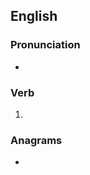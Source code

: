 ==English==

===Pronunciation===
* {{IPA|en|/ˈɑʊtdɪd/}}

===Verb===
{{head|en|verb form}}

# {{en-simple past of|outdo}}

===Anagrams===
* {{anagrams|en|a=ddiotu|did out}}
